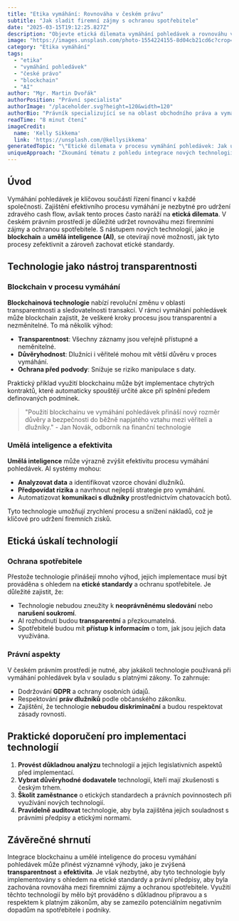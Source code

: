 ```yaml
---
title: "Etika vymáhání: Rovnováha v českém právu"
subtitle: "Jak sladit firemní zájmy s ochranou spotřebitele"
date: "2025-03-15T19:12:25.827Z"
description: "Objevte etická dilemata vymáhání pohledávek a rovnováhu v českém právu."
image: "https://images.unsplash.com/photo-1554224155-8d04cb21cd6c?crop=entropy&cs=tinysrgb&fit=max&fm=jpg&ixid=M3w3MjA5MjJ8MHwxfHJhbmRvbXx8fHx8fHx8fDE3NDIwNjU5NDV8&ixlib=rb-4.0.3&q=80&w=1080"
category: "Etika vymáhání"
tags:
  - "etika"
  - "vymáhání pohledávek"
  - "české právo"
  - "blockchain"
  - "AI"
author: "Mgr. Martin Dvořák"
authorPosition: "Právní specialista"
authorImage: "/placeholder.svg?height=120&width=120"
authorBio: "Právník specializující se na oblast obchodního práva a vymáhání pohledávek s praxí v advokacii."
readTime: "8 minut čtení"
imageCredit:
  name: 'Kelly Sikkema'
  link: 'https://unsplash.com/@kellysikkema'
generatedTopic: "\"Etické dilemata v procesu vymáhání pohledávek: Jak udržet rovnováhu mezi firemními zájmy a ochranou spotřebitele v českém právním prostředí\""
uniqueApproach: "Zkoumání tématu z pohledu integrace nových technologií, jako je blockchain a umělá inteligence, které mohou přinést revoluci do procesů vymáhání pohledávek v České republice. Tento přístup se zaměřuje na to, jak tyto technologie mohou poskytnout transparentnost, efektivitu a etiku, aniž by ohrozily firemní zisky nebo spotřebitelská práva."
---
```


## Úvod

Vymáhání pohledávek je klíčovou součástí řízení financí v každé společnosti. Zajištění efektivního procesu vymáhání je nezbytné pro udržení zdravého cash flow, avšak tento proces často naráží na **etická dilemata**. V českém právním prostředí je důležité udržet rovnováhu mezi firemními zájmy a ochranou spotřebitele. S nástupem nových technologií, jako je **blockchain** a **umělá inteligence (AI)**, se otevírají nové možnosti, jak tyto procesy zefektivnit a zároveň zachovat etické standardy.

## Technologie jako nástroj transparentnosti

### Blockchain v procesu vymáhání

**Blockchainová technologie** nabízí revoluční změnu v oblasti transparentnosti a sledovatelnosti transakcí. V rámci vymáhání pohledávek může blockchain zajistit, že veškeré kroky procesu jsou transparentní a nezměnitelné. To má několik výhod:

- **Transparentnost**: Všechny záznamy jsou veřejně přístupné a neměnitelné.
- **Důvěryhodnost**: Dlužníci i věřitelé mohou mít větší důvěru v proces vymáhání.
- **Ochrana před podvody**: Snižuje se riziko manipulace s daty.

Praktický příklad využití blockchainu může být implementace chytrých kontraktů, které automaticky spouštějí určité akce při splnění předem definovaných podmínek.

> "Použití blockchainu ve vymáhání pohledávek přináší nový rozměr důvěry a bezpečnosti do běžně napjatého vztahu mezi věřiteli a dlužníky." - Jan Novák, odborník na finanční technologie

### Umělá inteligence a efektivita

**Umělá inteligence** může výrazně zvýšit efektivitu procesu vymáhání pohledávek. AI systémy mohou:

- **Analyzovat data** a identifikovat vzorce chování dlužníků.
- **Předpovídat rizika** a navrhnout nejlepší strategie pro vymáhání.
- Automatizovat **komunikaci s dlužníky** prostřednictvím chatovacích botů.

Tyto technologie umožňují zrychlení procesu a snížení nákladů, což je klíčové pro udržení firemních zisků.

## Etická úskalí technologií

### Ochrana spotřebitele

Přestože technologie přinášejí mnoho výhod, jejich implementace musí být prováděna s ohledem na **etické standardy** a ochranu spotřebitele. Je důležité zajistit, že:

- Technologie nebudou zneužity k **neoprávněnému sledování** nebo **narušení soukromí**.
- AI rozhodnutí budou **transparentní** a přezkoumatelná.
- Spotřebitelé budou mít **přístup k informacím** o tom, jak jsou jejich data využívána.

### Právní aspekty

V českém právním prostředí je nutné, aby jakákoli technologie používaná při vymáhání pohledávek byla v souladu s platnými zákony. To zahrnuje:

- Dodržování **GDPR** a ochrany osobních údajů.
- Respektování **práv dlužníků** podle občanského zákoníku.
- Zajištění, že technologie **nebudou diskriminační** a budou respektovat zásady rovnosti.

## Praktické doporučení pro implementaci technologií

1. **Provést důkladnou analýzu** technologií a jejich legislativních aspektů před implementací.
2. **Vybrat důvěryhodné dodavatele** technologií, kteří mají zkušenosti s českým trhem.
3. **Školit zaměstnance** o etických standardech a právních povinnostech při využívání nových technologií.
4. **Pravidelně auditovat** technologie, aby byla zajištěna jejich souladnost s právními předpisy a etickými normami.

## Závěrečné shrnutí

Integrace blockchainu a umělé inteligence do procesu vymáhání pohledávek může přinést významné výhody, jako je zvýšená **transparentnost** a **efektivita**. Je však nezbytné, aby tyto technologie byly implementovány s ohledem na etické standardy a právní předpisy, aby byla zachována rovnováha mezi firemními zájmy a ochranou spotřebitele. Využití těchto technologií by mělo být prováděno s důkladnou přípravou a s respektem k platným zákonům, aby se zamezilo potenciálním negativním dopadům na spotřebitele i podniky.